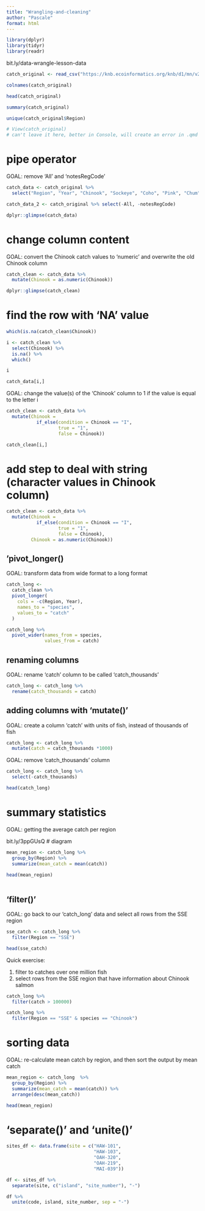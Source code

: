 ```yaml
---
title: "Wrangling-and-cleaning"
author: "Pascale"
format: html
---
```


```r
library(dplyr)
library(tidyr)
library(readr)
```

bit.ly/data-wrangle-lesson-data

```r
catch_original <- read_csv("https://knb.ecoinformatics.org/knb/d1/mn/v2/object/df35b.302.1")
```

```r
colnames(catch_original)

head(catch_original)

summary(catch_original)

unique(catch_original$Region)

# View(catch_original) 
# can't leave it here, better in Console, will create an error in .qmd

```
# pipe operator
GOAL: remove 'All' and 'notesRegCode'

```r
catch_data <- catch_original %>%
  select("Region", "Year", "Chinook", "Sockeye", "Coho", "Pink", "Chum")
```

```r
catch_data_2 <- catch_original %>% select(-All, -notesRegCode)
```

```r
dplyr::glimpse(catch_data)
```
# change column content
GOAL: convert the Chinook catch values to 'numeric' and overwrite the old Chinook column

```r
catch_clean <- catch_data %>%
  mutate(Chinook = as.numeric(Chinook))

dplyr::glimpse(catch_clean)
```
# find the row with 'NA' value

```r
which(is.na(catch_clean$Chinook))
```
```r
i <- catch_clean %>% 
  select(Chinook) %>% 
  is.na() %>%
  which() 

i 
```
```r
catch_data[i,]
```

GOAL: change the value(s) of the 'Chinook' column to 1 if the value is equal to the letter i

```r
catch_clean <- catch_data %>% 
  mutate(Chinook = 
           if_else(condition = Chinook == "I", 
                   true = "1",
                   false = Chinook))

catch_clean[i,]
```

# add step to deal with string (character values in Chinook column)
```r
catch_clean <- catch_data %>% 
  mutate(Chinook = 
           if_else(condition = Chinook == "I", 
                   true = "1",
                   false = Chinook),
         Chinook = as.numeric(Chinook))
```

## 'pivot_longer()

GOAL: transform data from wide format to a long format

```r
catch_long <- 
  catch_clean %>% 
  pivot_longer(
    cols = -c(Region, Year),
    names_to = "species",
    values_to = "catch"
  )
```

```r
catch_long %>% 
  pivot_wider(names_from = species,
              values_from = catch)
```

## renaming columns
GOAL: rename 'catch' column to be called 'catch_thousands'
```r
catch_long <- catch_long %>% 
  rename(catch_thousands = catch)
```

## adding columns with 'mutate()'

GOAL: create a column 'catch' with units of fish, instead of thousands of fish

```r
catch_long <- catch_long %>% 
  mutate(catch = catch_thousands *1000)
```

GOAL: remove 'catch_thousands' column
```r
catch_long <- catch_long %>% 
  select(-catch_thousands)

head(catch_long)
```

# summary statistics
GOAL: getting the average catch per region

bit.ly/3ppGUsQ # diagram

```r
mean_region <- catch_long %>% 
  group_by(Region) %>% 
  summarize(mean_catch = mean(catch))

head(mean_region)
  
```

## 'filter()'

GOAL: go back to our 'catch_long' data and select all rows from the SSE region

```r
sse_catch <- catch_long %>% 
  filter(Region == "SSE")

head(sse_catch)
```

Quick exercise:

1. filter to catches over one million fish
2. select rows from the SSE region that have information about Chinook salmon

```r
catch_long %>% 
  filter(catch > 100000)
```

```r
catch_long %>% 
  filter(Region == "SSE" & species == "Chinook")
```
# sorting data

GOAL: re-calculate mean catch by region, and then sort the output by mean catch
```r
mean_region <- catch_long  %>% 
  group_by(Region) %>% 
  summarize(mean_catch = mean(catch)) %>% 
  arrange(desc(mean_catch))

head(mean_region)
```
# 'separate()' and 'unite()'

```r
sites_df <- data.frame(site = c("HAW-101",
                                "HAW-103",
                                "OAH-320",
                                "OAH-219",
                                "MAI-039"))

df <- sites_df %>% 
  separate(site, c("island", "site_number"), "-")
```

```r
df %>% 
  unite(code, island, site_number, sep = "-")
```

